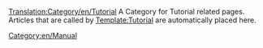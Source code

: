 [[Translation:Category/en/Tutorial]]
A Category for Tutorial related pages. Articles that are called by [[Template/en/Tutorial|Template:Tutorial]] are automatically placed here.

[[Category:en/Manual]]